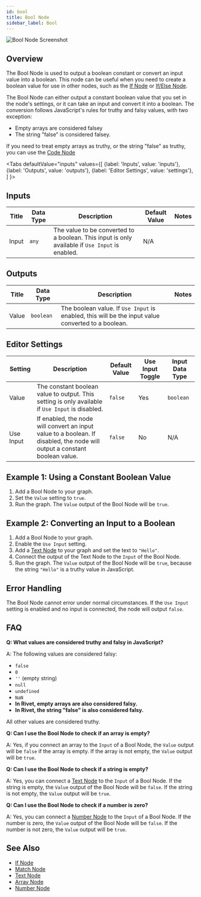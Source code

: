 ```yaml
---
id: bool
title: Bool Node
sidebar_label: Bool
---
```



![Bool Node Screenshot](./assets/bool-node.png)

## Overview

The Bool Node is used to output a boolean constant or convert an input value into a boolean. This node can be useful when you need to create a boolean value for use in other nodes, such as the [If Node](./if.mdx) or [If/Else Node](./if-else.mdx).

The Bool Node can either output a constant boolean value that you set in the node's settings, or it can take an input and convert it into a boolean. The conversion follows JavaScript's rules for truthy and falsy values, with two exception:

- Empty arrays are considered falsey
- The string "false" is considered falsey.

If you need to treat empty arrays as truthy, or the string "false" as truthy, you can use the [Code Node](./code.mdx)

<Tabs
  defaultValue="inputs"
  values={[
    {label: 'Inputs', value: 'inputs'},
    {label: 'Outputs', value: 'outputs'},
    {label: 'Editor Settings', value: 'settings'},
  ]
}>

<TabItem value="inputs">

## Inputs

| Title | Data Type | Description                                                                                     | Default Value | Notes |
| ----- | --------- | ----------------------------------------------------------------------------------------------- | ------------- | ----- |
| Input | `any`     | The value to be converted to a boolean. This input is only available if `Use Input` is enabled. | N/A           |       |

</TabItem>

<TabItem value="outputs">

## Outputs

| Title | Data Type | Description                                                                                        | Notes |
| ----- | --------- | -------------------------------------------------------------------------------------------------- | ----- |
| Value | `boolean` | The boolean value. If `Use Input` is enabled, this will be the input value converted to a boolean. |       |

</TabItem>

<TabItem value="settings">

## Editor Settings

| Setting   | Description                                                                                                                | Default Value | Use Input Toggle | Input Data Type |
| --------- | -------------------------------------------------------------------------------------------------------------------------- | ------------- | ---------------- | --------------- |
| Value     | The constant boolean value to output. This setting is only available if `Use Input` is disabled.                           | `false`       | Yes              | `boolean`       |
| Use Input | If enabled, the node will convert an input value to a boolean. If disabled, the node will output a constant boolean value. | `false`       | No               | N/A             |

</TabItem>

</Tabs>

## Example 1: Using a Constant Boolean Value

1. Add a Bool Node to your graph.
2. Set the `Value` setting to `true`.
3. Run the graph. The `Value` output of the Bool Node will be `true`.

## Example 2: Converting an Input to a Boolean

1. Add a Bool Node to your graph.
2. Enable the `Use Input` setting.
3. Add a [Text Node](./text.mdx) to your graph and set the text to `"Hello"`.
4. Connect the output of the Text Node to the `Input` of the Bool Node.
5. Run the graph. The `Value` output of the Bool Node will be `true`, because the string `"Hello"` is a truthy value in JavaScript.

## Error Handling

The Bool Node cannot error under normal circumstances. If the `Use Input` setting is enabled and no input is connected, the node will output `false`.

## FAQ

**Q: What values are considered truthy and falsy in JavaScript?**

A: The following values are considered falsy:

- `false`
- `0`
- `''` (empty string)
- `null`
- `undefined`
- `NaN`
- **In Rivet, empty arrays are also considered falsy.**
- **In Rivet, the string "false" is also considered falsy.**

All other values are considered truthy.

**Q: Can I use the Bool Node to check if an array is empty?**

A: Yes, if you connect an array to the `Input` of a Bool Node, the `Value` output will be `false` if the array is empty. If the array is not empty, the `Value` output will be `true`.

**Q: Can I use the Bool Node to check if a string is empty?**

A: Yes, you can connect a [Text Node](./text.mdx) to the `Input` of a Bool Node. If the string is empty, the `Value` output of the Bool Node will be `false`. If the string is not empty, the `Value` output will be `true`.

**Q: Can I use the Bool Node to check if a number is zero?**

A: Yes, you can connect a [Number Node](./number.mdx) to the `Input` of a Bool Node. If the number is zero, the `Value` output of the Bool Node will be `false`. If the number is not zero, the `Value` output will be `true`.

## See Also

- [If Node](./if.mdx)
- [Match Node](./match.mdx)
- [Text Node](./text.mdx)
- [Array Node](./array.mdx)
- [Number Node](./number.mdx)
